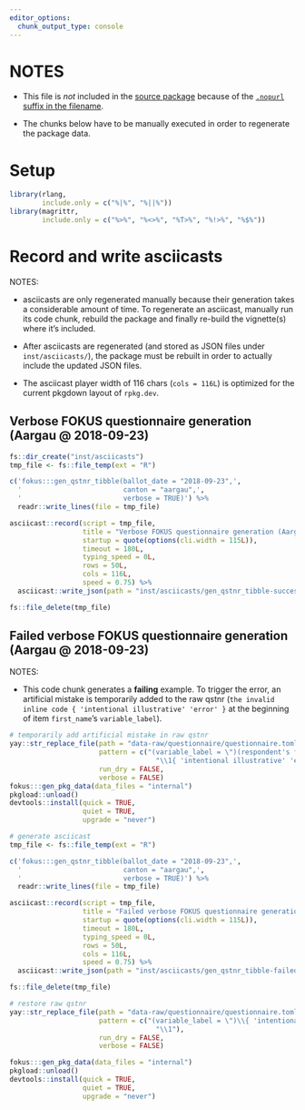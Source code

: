 ```yaml
---
editor_options:
  chunk_output_type: console
---
```


# NOTES

-   This file is *not* included in the [source package](https://r-pkgs.org/package-structure-state.html#source-package) because of the [`.nopurl` suffix in the
    filename](https://rpkg.dev/pkgpurl/reference/purl_rmd.html#-rmd-files-excluded-from-purling).

-   The chunks below have to be manually executed in order to regenerate the package data.

# Setup

```r
library(rlang,
        include.only = c("%|%", "%||%"))
library(magrittr,
        include.only = c("%>%", "%<>%", "%T>%", "%!>%", "%$%"))
```

# Record and write asciicasts

NOTES:

-   asciicasts are only regenerated manually because their generation takes a considerable amount of time. To regenerate an asciicast, manually run its code
    chunk, rebuild the package and finally re-build the vignette(s) where it's included.

-   After asciicasts are regenerated (and stored as JSON files under `inst/asciicasts/`), the package must be rebuilt in order to actually include the updated
    JSON files.

-   The asciicast player width of 116 chars (`cols = 116L`) is optimized for the current pkgdown layout of `rpkg.dev`.

## Verbose FOKUS questionnaire generation (Aargau \@ 2018-09-23)

```r
fs::dir_create("inst/asciicasts")
tmp_file <- fs::file_temp(ext = "R")

c('fokus:::gen_qstnr_tibble(ballot_date = "2018-09-23",',
  '                         canton = "aargau",',
  '                         verbose = TRUE)') %>%
  readr::write_lines(file = tmp_file)

asciicast::record(script = tmp_file,
                  title = "Verbose FOKUS questionnaire generation (Aargau @ 2018-09-23)",
                  startup = quote(options(cli.width = 115L)),
                  timeout = 180L,
                  typing_speed = 0L,
                  rows = 50L,
                  cols = 116L,
                  speed = 0.75) %>%
  asciicast::write_json(path = "inst/asciicasts/gen_qstnr_tibble-success.json")

fs::file_delete(tmp_file)
```

## Failed verbose FOKUS questionnaire generation (Aargau \@ 2018-09-23)

NOTES:

-   This code chunk generates a **failing** example. To trigger the error, an artificial mistake is temporarily added to the raw qstnr
    (`the invalid inline code { 'intentional illustrative' 'error' }` at the beginning of item `first_name`'s `variable_label`).

```r
# temporarily add artificial mistake in raw qstnr
yay::str_replace_file(path = "data-raw/questionnaire/questionnaire.toml",
                      pattern = c("(variable_label = \")(respondent's first name \\(official cantonal register information\\)\")" =
                                    "\\1{ 'intentional illustrative' 'error' }\\2"),
                      run_dry = FALSE,
                      verbose = FALSE)
fokus:::gen_pkg_data(data_files = "internal")
pkgload::unload()
devtools::install(quick = TRUE,
                  quiet = TRUE,
                  upgrade = "never")

# generate asciicast
tmp_file <- fs::file_temp(ext = "R")

c('fokus:::gen_qstnr_tibble(ballot_date = "2018-09-23",',
  '                         canton = "aargau",',
  '                         verbose = TRUE)') %>%
  readr::write_lines(file = tmp_file)

asciicast::record(script = tmp_file,
                  title = "Failed verbose FOKUS questionnaire generation (Aargau @ 2018-09-23)",
                  startup = quote(options(cli.width = 115L)),
                  timeout = 180L,
                  typing_speed = 0L,
                  rows = 50L,
                  cols = 116L,
                  speed = 0.75) %>%
  asciicast::write_json(path = "inst/asciicasts/gen_qstnr_tibble-failed.json")

fs::file_delete(tmp_file)

# restore raw qstnr
yay::str_replace_file(path = "data-raw/questionnaire/questionnaire.toml",
                      pattern = c("(variable_label = \")\\{ 'intentional illustrative' 'error' \\}" =
                                    "\\1"),
                      run_dry = FALSE,
                      verbose = FALSE)

fokus:::gen_pkg_data(data_files = "internal")
pkgload::unload()
devtools::install(quick = TRUE,
                  quiet = TRUE,
                  upgrade = "never")
```
